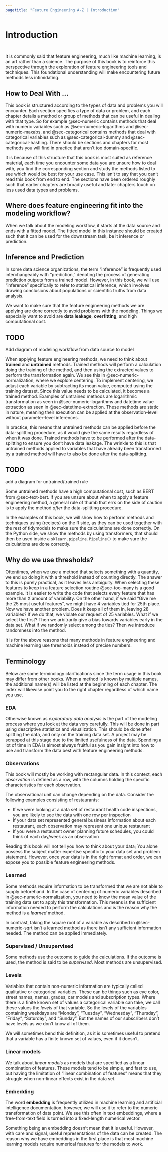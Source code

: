 ```yaml
---
pagetitle: "Feature Engineering A-Z | Introduction"
---
```


# Introduction {.unnumbered}

::: {style="visibility: hidden; height: 0px;"}
## Introduction
:::

It is commonly said that feature engineering, much like machine learning, is an art rather than a science. The purpose of this book is to reinforce this perspective through the exploration of feature engineering tools and techniques. This foundational understanding will make encountering future methods less intimidating.

## How to Deal With ... {.unnumbered}

This book is structured according to the types of data and problems you will encounter. Each section specifies a type of data or problem, and each chapter details a method or group of methods that can be useful in dealing with that type. So for example @sec-numeric contains methods that deal with numeric variables such as @sec-numeric-logarithms and @sec-numeric-maxabs, and @sec-categorical contains methods that deal with categorical variables such as @sec-categorical-dummy and @sec-categorical-hashing. There should be sections and chapters for most methods you will find in practice that aren't too domain-specific.

It is because of this structure that this book is most suited as reference material, each time you encounter some data you are unsure how to deal with, you find the corresponding section and study the methods listed to see which would be best for your use case. This isn't to say that you can't read this book from end to end. The sections have been ordered roughly such that earlier chapters are broadly useful and later chapters touch on less used data types and problems.

## Where does feature engineering fit into the modeling workflow? {#sec-modeling .unnumbered}

When we talk about the modeling workflow, it starts at the data source and ends with a fitted model. The fitted model in this instance should be created such that it can be used for the downstream task, be it inference or prediction.

::: {.callout-note}
# Inference and Prediction
In some data science organizations, the term "inference" is frequently used interchangeably with "prediction," denoting the process of generating prediction outputs from a trained model. However, in this book, we will use "inference" specifically to refer to statistical inference, which involves drawing conclusions about populations or scientific truths from data analysis.
:::

We want to make sure that the feature engineering methods we are applying are done correctly to avoid problems with the modeling. Things we especially want to avoid are **data leakage**, **overfitting**, and high computational cost.

::: {.callout-caution}
# TODO

Add diagram of modeling workflow from data source to model
:::

When applying feature engineering methods, we need to think about **trained** and **untrained** methods. Trained methods will perform a calculation doing the training of the method, and then using the extracted values to perform the transformation again. We see this in @sec-numeric-normalization, where we explore centering. To implement centering, we adjust each variable by subtracting its mean value, computed using the training dataset. Since this value needs to be calculated, it becomes a trained method. Examples of untrained methods are logarithmic transformation as seen in @sec-numeric-logarithms and datetime value extraction as seen in @sec-datetime-extraction. These methods are static in nature, meaning their execution can be applied at the observation-level without parameter-level inferences.

In practice, this means that untrained methods can be applied before the data-splitting procedure, as it would give the same results regardless of when it was done. Trained methods have to be performed after the data-splitting to ensure you don't have data leakage. The wrinkle to this is that untrained methods applied to variables that have already been transformed by a trained method will have to also be done after the data-splitting.

::: {.callout-caution}
# TODO

add a diagram for untrained/trained rule
:::

Some untrained methods have a high computational cost, such as BERT from @sec-text-bert. If you are unsure about when to apply a feature engineering method, a general rule of thumb that errs on the side of caution is to apply the method _after_ the data-splitting procedure.

In the examples of this book, we will show how to perform methods and techniques using {recipes} on the R side, as they can be used together with the rest of tidymodels to make sure the calculations are done correctly. On the Python side, we show the methods by using transformers, that should then be used inside a `sklearn.pipeline.Pipeline()` to make sure the calculations are done correctly.

## Why do we use thresholds?

Oftentimes, when we use a method that selects something with a quantity, we end up doing it with a threshold instead of counting directly. The answer to this is purely practical, as it leaves less ambiguity. When selecting these features to keep in a feature selection routine @sec-too-many is a good example. It is easier to write the code that selects every feature that has more than X amount of variability. On the other hand, if we said "Give me the 25 most useful features", we might have 4 variables tied for 25th place. Now we have another problem. Does it keep all of them in, leaving 28 variables? If we do that, we violate our request of 25 variables. What if we select the first? Then we arbitrarily give a bias towards variables early in the data set. What if we randomly select among the ties? Then we introduce randomness into the method.

It is for the above reasons that many methods in feature engineering and machine learning use thresholds instead of precise numbers.

## Terminology {#sec-terminology}

Below are some terminology clarifications since the term usage in this book may differ from other books. When a method is known by multiple names, the additional name(s) will be listed at the beginning of each chapter. The index will likewise point you to the right chapter regardless of which name you use.

### EDA

Otherwise known as *exploratory data analysis* is the part of the modeling process where you look at the data very carefully. This will be done in part using descriptive statistics and visualization. This should be done after splitting the data, and only on the training data set. A project may be scrapped at this stage due to the limited usefulness of the data. Spending a lot of time in EDA is almost always fruitful as you gain insight into how to use and transform the data best with feature engineering methods.

### Observations

This book will mostly be working with rectangular data. In this context, each *observation* is defined as a row, with the columns holding the specific characteristics for each observation.

The observational unit can change depending on the data. Consider the following examples consisting of restaurants:

* If we were looking at a data set of restaurant health code inspections, you are likely to see the data with one row per inspection
* If your data set represented general business information about each restaurant, each observation may represent one unique restaurant
* If you were a restaurant owner planning future schedules, you could think of each day/week as an observation

Reading this book will not tell you how to think about your data; You alone possess the subject matter expertise specific to your data set and problem statement. However, once your data is in the right format and order, we can expose you to possible feature engineering methods.

### Learned

Some methods require information to be transformed that we are not able to supply beforehand. In the case of centering of numeric variables described in @sec-numeric-normalization, you need to know the mean value of the training data set to apply this transformation. This means is the sufficient information needed to perform the calculations and is the reason why the method is a *learned* method.

In contrast, taking the square root of a variable as described in @sec-numeric-sqrt isn't a learned method as there isn't any sufficient information needed. The method can be applied immediately.

### Supervised / Unsupervised

Some methods use the outcome to guide the calculations. If the outcome is used, the method is said to be *supervised*. Most methods are unsupervised.

### Levels

Variables that contain non-numeric information are typically called qualitative or categorical variables. These can be things such as eye color, street names, names, grades, car models and subscription types. Where there is a finite known set of values a categorical variable can take, we call these values the *levels* of that variable. So the levels of the variables containing weekdays are "Monday", "Tuesday", "Wednesday", "Thursday", "Friday", "Saturday", and "Sunday". But the names of our subscribers don't have levels as we don't know all of them.

We will sometimes bend this definition, as it is sometimes useful to pretend that a variable has a finite known set of values, even if it doesn't.

### Linear models

We talk about *linear models* as models that are specified as a linear combination of features. These models tend to be simple, and fast to use, but having the limitation of "linear combination of features" means that they struggle when non-linear effects exist in the data set.

### Embedding

The word **embedding** is frequently utilized in machine learning and artificial intelligence documentation, however, we will use it to refer to the numeric transformation of data point. We see this often in text embeddings, where a free-from-text field is turned into a fixed-length numerical vector.

Something being an embedding doesn't mean that it is useful. However, with care and signal, useful representations of the data can be created. The reason why we have embeddings in the first place is that most machine learning models require numerical features for the models to work.
